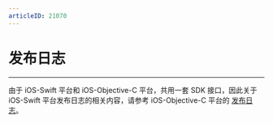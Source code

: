 ```yaml
---
articleID: 21070
---
```



# 发布日志

- - -


<Warning title="注意">

由于 iOS-Swift 平台和 iOS-Objective-C 平台，共用一套 SDK 接口，因此关于 iOS-Swift 平台发布日志的相关内容，请参考 iOS-Objective-C 平台的 [发布日志](/live-streaming-ios/client-sdk/release-notes)。

</Warning>


